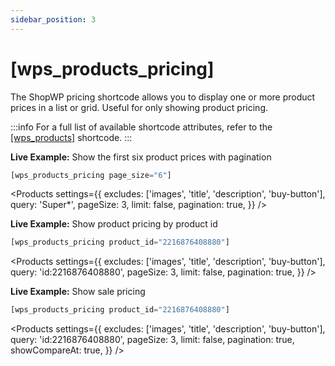 ```yaml
---
sidebar_position: 3
---
```



# [wps_products_pricing]

The ShopWP pricing shortcode allows you to display one or more product prices in a list or grid. Useful for only showing product pricing.

:::info
For a full list of available shortcode attributes, refer to the [[wps_products]](/shortcodes/wps_products) shortcode.
:::

<p class='live-example-heading'>
	<strong>Live Example:</strong> Show the first six product prices with
	pagination
</p>

```js
[wps_products_pricing page_size="6"]
```

<Products
	settings={{
		excludes: ['images', 'title', 'description', 'buy-button'],
		query: 'Super*',
		pageSize: 3,
		limit: false,
		pagination: true,
	}}
/>

<p class='live-example-heading'>
	<strong>Live Example:</strong> Show product pricing by product id
</p>

```js
[wps_products_pricing product_id="2216876408880"]
```

<Products
	settings={{
		excludes: ['images', 'title', 'description', 'buy-button'],
		query: 'id:2216876408880',
		pageSize: 3,
		limit: false,
		pagination: true,
	}}
/>

<p class='live-example-heading'>
	<strong>Live Example:</strong> Show sale pricing
</p>

```js
[wps_products_pricing product_id="2216876408880"]
```

<Products
	settings={{
		excludes: ['images', 'title', 'description', 'buy-button'],
		query: 'id:2216876408880',
		pageSize: 3,
		limit: false,
		pagination: true,
		showCompareAt: true,
	}}
/>
